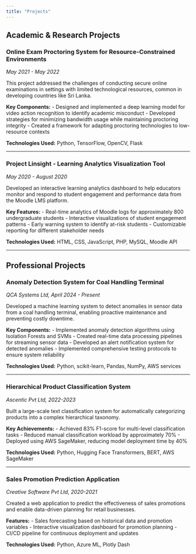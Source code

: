 ```yaml
---
title: "Projects"
---
```


## Academic & Research Projects

### Online Exam Proctoring System for Resource-Constrained Environments
*May 2021 - May 2022*

This project addressed the challenges of conducting secure online examinations in settings with limited technological resources, common in developing countries like Sri Lanka.

**Key Components:**
- Designed and implemented a deep learning model for video action recognition to identify academic misconduct
- Developed strategies for minimizing bandwidth usage while maintaining proctoring integrity
- Created a framework for adapting proctoring technologies to low-resource contexts

**Technologies Used:** Python, TensorFlow, OpenCV, Flask

---

### Project Linsight - Learning Analytics Visualization Tool
*May 2020 - August 2020*

Developed an interactive learning analytics dashboard to help educators monitor and respond to student engagement and performance data from the Moodle LMS platform.

**Key Features:**
- Real-time analytics of Moodle logs for approximately 800 undergraduate students
- Interactive visualizations of student engagement patterns
- Early warning system to identify at-risk students
- Customizable reporting for different stakeholder needs

**Technologies Used:** HTML, CSS, JavaScript, PHP, MySQL, Moodle API

---

## Professional Projects

### Anomaly Detection System for Coal Handling Terminal
*QCA Systems Ltd, April 2024 - Present*

Developed a machine learning system to detect anomalies in sensor data from a coal handling terminal, enabling proactive maintenance and preventing costly downtime.

**Key Components:**
- Implemented anomaly detection algorithms using Isolation Forests and SVMs
- Created real-time data processing pipelines for streaming sensor data
- Developed an alert notification system for detected anomalies
- Implemented comprehensive testing protocols to ensure system reliability

**Technologies Used:** Python, scikit-learn, Pandas, NumPy, AWS services

---

### Hierarchical Product Classification System
*Ascentic Pvt Ltd, 2022-2023*

Built a large-scale text classification system for automatically categorizing products into a complex hierarchical taxonomy.

**Key Achievements:**
- Achieved 83% F1-score for multi-level classification tasks
- Reduced manual classification workload by approximately 70%
- Deployed using AWS SageMaker, reducing model deployment time by 40%

**Technologies Used:** Python, Hugging Face Transformers, BERT, AWS SageMaker

---

### Sales Promotion Prediction Application
*Creative Software Pvt Ltd, 2020-2021*

Created a web application to predict the effectiveness of sales promotions and enable data-driven planning for retail businesses.

**Features:**
- Sales forecasting based on historical data and promotion variables
- Interactive visualization dashboard for promotion planning
- CI/CD pipeline for continuous deployment and updates

**Technologies Used:** Python, Azure ML, Plotly Dash
